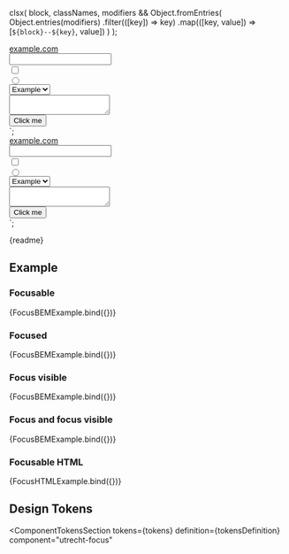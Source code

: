 
  clsx(
    block,
    classNames,
    modifiers &&
      Object.fromEntries(
        Object.entries(modifiers)
          .filter(([key]) => key)
          .map(([key, value]) => [`${block}--${key}`, value])
      )
  );

<div class="utrecht-html">
  <div><a href="https://example.com" target="_new">example.com</a></div>
  <div><input type="text"></div>
  <div><input type="checkbox"></div>
  <div><input type="radio"></div>
  <div><select><option>Example</option></select></div>
  <div><textarea></textarea></div>
  <div><button type="button">Click me</button></div>
</div>
`;

<div>
  <div><a href="https://example.com" target="_new" class="${bem("utrecht-link", modifiers)}">example.com</a></div>
  <div><input type="text" class="${bem("utrecht-textbox", modifiers, "utrecht-textbox--html-input")}"></div>
  <div><input type="checkbox" class="${bem("utrecht-checkbox", modifiers, "utrecht-textbox--html-input")}"></div>
  <div><input type="radio" class="${bem("utrecht-radio-button", modifiers, "utrecht-textbox--html-input")}"></div>
  <div><select class="${bem(
    "utrecht-select",
    modifiers,
    "utrecht-select--html-select"
  )}"><option>Example</option></select></div>
  <div><textarea class="${bem("utrecht-textarea", modifiers, "utrecht-textarea--html-textarea")}"></textarea></div>
  <div><button type="button" class="${bem("utrecht-button", modifiers)}">Click me</button></div>
</div>
`;

<Meta title="Common Patterns/Focus" />

<Description>{readme}</Description>

## Example

### Focusable

<Canvas>
  <Story
    name="Focus with BEM"
    parameters={{
      // These CSS components are already tested separately, ignore this story
      percy: { skip: true },
    }}
  >
    {FocusBEMExample.bind({})}
  </Story>
</Canvas>

### Focused

<Canvas>
  <Story
    name="Focus with BEM and :focus"
    parameters={{
      // actual `:focus` state cannot be tested using visual regression testing, ignore this story
      percy: { skip: true },
    }}
    args={{
      modifiers: {
        focus: true,
      },
    }}
  >
    {FocusBEMExample.bind({})}
  </Story>
</Canvas>

### Focus visible

<Canvas>
  <Story
    name="Focus with BEM and :focus-visible"
    parameters={{
      // actual `:focus-visible` state cannot be tested using visual regression testing, ignore this story
      percy: { skip: true },
    }}
    args={{
      modifiers: {
        "focus-visible": true,
      },
    }}
  >
    {FocusBEMExample.bind({})}
  </Story>
</Canvas>

### Focus and focus visible

<Canvas>
  <Story
    name="Focus with BEM and both :focus and :focus-visible"
    parameters={{
      // actual `:focus` and `:focus-visible` state cannot be tested using visual regression testing, ignore this story
      percy: { skip: true },
    }}
    args={{
      modifiers: {
        focus: true,
        "focus-visible": true,
      },
    }}
  >
    {FocusBEMExample.bind({})}
  </Story>
</Canvas>

### Focusable HTML

<Canvas>
  <Story
    name="Focus with HTML"
    parameters={{
      // These HTML components are already tested separately, ignore this story
      percy: { skip: true },
    }}
  >
    {FocusHTMLExample.bind({})}
  </Story>
</Canvas>

## Design Tokens

<ComponentTokensSection
  tokens={tokens}
  definition={tokensDefinition}
  component="utrecht-focus"
></ComponentTokensSection>

